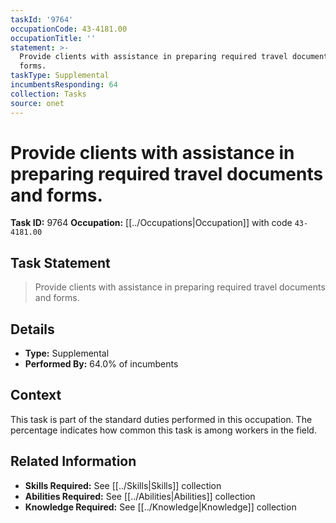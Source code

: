 ```yaml
---
taskId: '9764'
occupationCode: 43-4181.00
occupationTitle: ''
statement: >-
  Provide clients with assistance in preparing required travel documents and
  forms.
taskType: Supplemental
incumbentsResponding: 64
collection: Tasks
source: onet
---
```

# Provide clients with assistance in preparing required travel documents and forms.

**Task ID:** 9764
**Occupation:** [[../Occupations|Occupation]] with code `43-4181.00`

## Task Statement

> Provide clients with assistance in preparing required travel documents and forms.

## Details

- **Type:** Supplemental
- **Performed By:** 64.0% of incumbents

## Context

This task is part of the standard duties performed in this occupation. The percentage indicates how common this task is among workers in the field.

## Related Information

- **Skills Required:** See [[../Skills|Skills]] collection
- **Abilities Required:** See [[../Abilities|Abilities]] collection
- **Knowledge Required:** See [[../Knowledge|Knowledge]] collection
